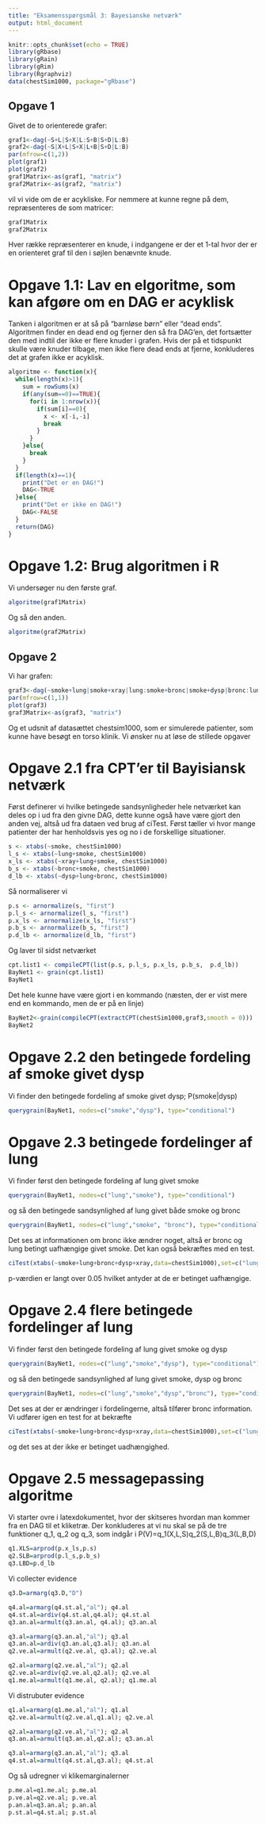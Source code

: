 ```yaml
---
title: "Eksamensspørgsmål 3: Bayesianske netværk"
output: html_document
---
```


```r
knitr::opts_chunk$set(echo = TRUE)
library(gRbase)
library(gRain)
library(gRim)
library(Rgraphviz)
data(chestSim1000, package="gRbase")
```
## Opgave 1
Givet de to orienterede grafer:

```r
graf1<-dag(~S+L|S+X|L:S+B|S+D|L:B)
graf2<-dag(~S|X+L|S+X|L+B|S+D|L:B)
par(mfrow=c(1,2))
plot(graf1)
plot(graf2)
graf1Matrix<-as(graf1, "matrix")
graf2Matrix<-as(graf2, "matrix")
```

vil vi vide om de er acykliske. For nemmere at kunne regne på dem, repræsenteres de som matricer:
```r
graf1Matrix
graf2Matrix
```
Hver række repræsenterer en knude, i indgangene er der et 1-tal hvor der er en orienteret graf til den i søjlen benævnte knude. 

# Opgave 1.1: Lav en elgoritme, som kan afgøre om en DAG er acyklisk
Tanken i algoritmen er at så på "barnløse børn" eller "dead ends". Algoritmen finder en dead end og fjerner den så fra DAG'en, det fortsætter den med indtil der ikke er flere knuder i grafen. Hvis der på et tidspunkt skulle være knuder tilbage, men ikke flere dead ends at fjerne, konkluderes det at grafen ikke er acyklisk. 
```r
algoritme <- function(x){
  while(length(x)>1){
    sum = rowSums(x)
    if(any(sum==0)==TRUE){
      for(i in 1:nrow(x)){
        if(sum[i]==0){ 
          x <- x[-i,-i]
          break
        }
      }
    }else{
      break
    }
  }
  if(length(x)==1){
    print("Det er en DAG!")
    DAG<-TRUE
  }else{
    print("Det er ikke en DAG!")
    DAG<-FALSE
  }
  return(DAG)
}
```

# Opgave 1.2: Brug algoritmen i R
Vi undersøger nu den første graf.
```r
algoritme(graf1Matrix)

```

Og så den anden.
```r
algoritme(graf2Matrix)

```

## Opgave 2
Vi har grafen:

```r
graf3<-dag(~smoke+lung|smoke+xray|lung:smoke+bronc|smoke+dysp|bronc:lung)
par(mfrow=c(1,1))
plot(graf3)
graf3Matrix<-as(graf3, "matrix")
```

Og et udsnit af datasættet chestsim1000, som er simulerede patienter, som kunne have besøgt en torso klinik. Vi ønsker nu at løse de stillede opgaver

# Opgave 2.1 fra CPT'er til Bayisiansk netværk
Først definerer vi hvilke betingede sandsynligheder hele netværket kan deles op i ud fra den givne DAG, dette kunne også have være gjort den anden vej, altså ud fra dataen ved brug af ciTest. Først tæller vi hvor mange patienter der har henholdsvis yes og no i de forskellige situationer.
```r
s <- xtabs(~smoke, chestSim1000)
l_s <- xtabs(~lung+smoke, chestSim1000)
x_ls <- xtabs(~xray+lung+smoke, chestSim1000)
b_s <- xtabs(~bronc+smoke, chestSim1000)
d_lb <- xtabs(~dysp+lung+bronc, chestSim1000)
```
Så normaliserer vi
```r
p.s <- arnormalize(s, "first")
p.l_s <- arnormalize(l_s, "first")
p.x_ls <- arnormalize(x_ls, "first")
p.b_s <- arnormalize(b_s, "first")
p.d_lb <- arnormalize(d_lb, "first")
```
Og laver til sidst netværket
```r
cpt.list1 <- compileCPT(list(p.s, p.l_s, p.x_ls, p.b_s,  p.d_lb))
BayNet1 <- grain(cpt.list1)
BayNet1
```

Det hele kunne have være gjort i en kommando (næsten, der er vist mere end en kommando, men de er på en linje)
```r
BayNet2<-grain(compileCPT(extractCPT(chestSim1000,graf3,smooth = 0)))
BayNet2
```

# Opgave 2.2 den betingede fordeling af smoke givet dysp
Vi finder den betingede fordeling af smoke givet dysp; P(smoke|dysp)
```r
querygrain(BayNet1, nodes=c("smoke","dysp"), type="conditional")
```
# Opgave 2.3 betingede fordelinger af lung
Vi finder først den betingede fordeling af lung givet smoke
```r
querygrain(BayNet1, nodes=c("lung","smoke"), type="conditional")
```
og så den betingede sandsynlighed af lung givet både smoke og bronc
```r
querygrain(BayNet1, nodes=c("lung","smoke", "bronc"), type="conditional")
```
Det ses at informationen om bronc ikke ændrer noget, altså er bronc og lung betingt uafhængige givet smoke. Det kan også bekræftes med en test.
```r
ciTest(xtabs(~smoke+lung+bronc+dysp+xray,data=chestSim1000),set=c("lung","bronc","smoke"))
```
p-værdien er langt over 0.05 hvilket antyder at de er betinget uafhængige.

# Opgave 2.4 flere betingede fordelinger af lung
Vi finder først den betingede fordeling af lung givet smoke og dysp
```r
querygrain(BayNet1, nodes=c("lung","smoke","dysp"), type="conditional")
```
og så den betingede sandsynlighed af lung givet smoke, dysp og bronc
```r
querygrain(BayNet1, nodes=c("lung","smoke","dysp","bronc"), type="conditional")
```
Det ses at der er ændringer i fordelingerne, altså tilfører bronc information. Vi udfører igen en test for at bekræfte
```r
ciTest(xtabs(~smoke+lung+bronc+dysp+xray,data=chestSim1000),set=c("lung","bronc","dysp","smoke"))
```
og det ses at der ikke er betinget uadhængighed.

# Opgave 2.5 messagepassing algoritme
Vi starter ovre i latexdokumentet, hvor der skitseres hvordan man kommer fra en DAG til et kliketræ. Der konkluderes at vi nu skal se på de tre funktioner q_1, q_2 og q_3, som indgår i P(V)=q_1(X,L,S)q_2(S,L,B)q_3(L,B,D)
```r
q1.XLS=arprod(p.x_ls,p.s)
q2.SLB=arprod(p.l_s,p.b_s)
q3.LBD=p.d_lb
```
Vi collecter evidence
```r
q3.D=armarg(q3.D,"D")

q4.al=armarg(q4.st.al,"al"); q4.al
q4.st.al=ardiv(q4.st.al,q4.al); q4.st.al
q3.an.al=armult(q3.an.al, q4.al); q3.an.al

q3.al=armarg(q3.an.al,"al"); q3.al
q3.an.al=ardiv(q3.an.al,q3.al); q3.an.al
q2.ve.al=armult(q2.ve.al, q3.al); q2.ve.al

q2.al=armarg(q2.ve.al,"al"); q2.al
q2.ve.al=ardiv(q2.ve.al,q2.al); q2.ve.al
q1.me.al=armult(q1.me.al, q2.al); q1.me.al
```
Vi distrubuter evidence
```r
q1.al=armarg(q1.me.al,"al"); q1.al
q2.ve.al=armult(q2.ve.al,q1.al); q2.ve.al

q2.al=armarg(q2.ve.al,"al"); q2.al
q3.an.al=armult(q3.an.al,q2.al); q3.an.al

q3.al=armarg(q3.an.al,"al"); q3.al
q4.st.al=armult(q4.st.al,q3.al); q4.st.al
```
Og så udregner vi klikemarginalerner
```r
p.me.al=q1.me.al; p.me.al
p.ve.al=q2.ve.al; p.ve.al
p.an.al=q3.an.al; p.an.al
p.st.al=q4.st.al; p.st.al
```

